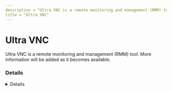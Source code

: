 ```yaml
---
description = "Ultra VNC is a remote monitoring and management (RMM) tool. More information will be added as it becomes available."
title = "Ultra VNC"
---
```




# Ultra VNC

Ultra VNC is a remote monitoring and management (RMM) tool. More information will be added as it becomes available.

### Details
<Details author={""}
         category={""}
         created={""}
         website={""}
         lastModified={""}
         privileges={""}
         free={ "" }
         verification={""}
/>

#### Installation Paths
<Card code={ ["C:\\Program Files\\uvnc bvba\\UltraVNC\\*", "*\\uvnc bvba\\UltraVNC\\*", "*\\UVNC_Launch.exe", "*\\winvnc.exe", "*\\vncviewer.exe"] }/>





### Forensic Artifacts








### Detections
- Detects potential processes activity of Ultra VNC RMM tool
  - [Sigma Rule](https://github.com/magicsword-io/LOLRMM/blob/main/detections/sigma/ultra_vnc_processes_sigma.yml)


